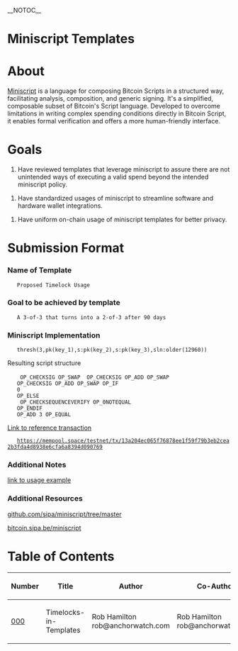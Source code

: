 __NOTOC__

=Miniscript Templates=

=About=

[https://bitcoin.sipa.be/miniscript/ Miniscript] is a language for composing Bitcoin Scripts in a structured way, facilitating analysis, composition, and generic signing. It's a simplified, composable subset of Bitcoin's Script language. Developed to overcome limitations in writing complex spending conditions directly in Bitcoin Script, it enables formal verification and offers a more human-friendly interface.

=Goals=

# Have reviewed templates that leverage miniscript to assure there are not unintended ways of executing a valid spend beyond the intended miniscript policy.

# Have standardized usages of miniscript to streamline software and hardware wallet integrations.

# Have uniform on-chain usage of miniscript templates for better privacy.

=Submission Format=

===Name of Template===
    Proposed Timelock Usage
===Goal to be achieved by template===
    A 3-of-3 that turns into a 2-of-3 after 90 days



===Miniscript Implementation===

    thresh(3,pk(key_1),s:pk(key_2),s:pk(key_3),sln:older(12960))

Resulting script structure
    <key_1> OP_CHECKSIG OP_SWAP <key_2> OP_CHECKSIG OP_ADD OP_SWAP <key_3>
    OP_CHECKSIG OP_ADD OP_SWAP OP_IF
    0
    OP_ELSE
    <a032> OP_CHECKSEQUENCEVERIFY OP_0NOTEQUAL
    OP_ENDIF
    OP_ADD 3 OP_EQUAL


[https://mempool.space/testnet/tx/13a204ec065f76878ee1f59f79b3eb2cea2b3fda4d8938e6cfa6a8394d090769 Link to reference transaction]
    https://mempool.space/testnet/tx/13a204ec065f76878ee1f59f79b3eb2cea2b3fda4d8938e6cfa6a8394d090769

===Additional Notes===

[https://github.com/sipa/miniscript/blob/master/bitcoin/script/miniscript.h link to usage example]

===Additional Resources===

[[https://github.com/sipa/miniscript/tree/master | github.com/sipa/miniscript/tree/master]]

[[https://bitcoin.sipa.be/miniscript | bitcoin.sipa.be/miniscript]]

=Table of Contents=
{| class="wikitable sortable" style="width: auto; text-align: center; font-size: smaller; table-layout: fixed;"
!Number
!Title
!Author
!Co-Author
!Created
!Updated
!Version
!Status
|- style="background-color: #ffcfcf"
| [[Miniscript-Template-000-Timelocks-in-Templates.mediawiki|000]]
| Timelocks-in-Templates
| Rob Hamilton rob@anchorwatch.com
| Rob Hamilton rob@anchorwatch.com
| 2023-09-11
| 2023-09-11
| v0.0.1
| Active
|}
